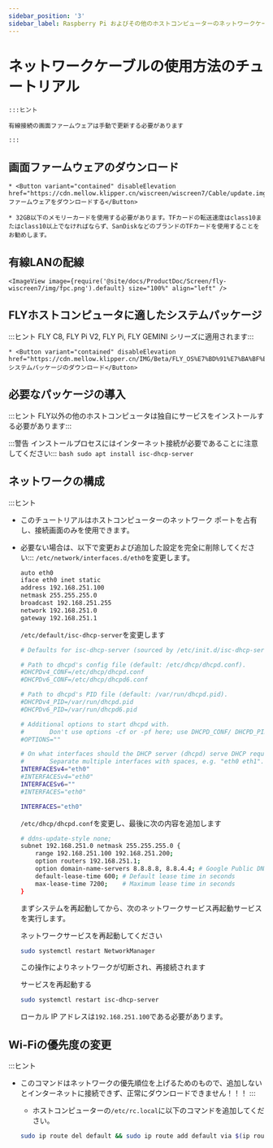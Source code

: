 ```yaml
---
sidebar_position: '3'
sidebar_label: Raspberry Pi およびその他のホストコンピューターのネットワークケーブルの使用に関するチュートリアル
---
```




# ネットワークケーブルの使用方法のチュートリアル

```
:::ヒント

有線接続の画面ファームウェアは手動で更新する必要があります

:::
```

## 画面ファームウェアのダウンロード

```
* <Button variant="contained" disableElevation href="https://cdn.mellow.klipper.cn/wiscreen/wiscreen7/Cable/update.img">ファームウェアをダウンロードする</Button>

* 32GB以下のメモリーカードを使用する必要があります。TFカードの転送速度はclass10またはclass10以上でなければならず、SanDiskなどのブランドのTFカードを使用することをお勧めします。
```

## 有線LANの配線

```
<ImageView image={require('@site/docs/ProductDoc/Screen/fly-wiscreen7/img/fpc.png').default} size="100%" align="left" />
```

## FLYホストコンピュータに適したシステムパッケージ

:::ヒント FLY C8, FLY Pi V2, FLY Pi, FLY GEMINI シリーズに適用されます:::

```
* <Button variant="contained" disableElevation href="https://cdn.mellow.klipper.cn/IMG/Beta/FLY_OS%E7%BD%91%E7%BA%BF%E5%B1%8F%E7%B3%BB%E7%BB%9F.img.xz">システムパッケージのダウンロード</Button>
```

## 必要なパッケージの導入

:::ヒント FLY以外の他のホストコンピュータは独自にサービスをインストールする必要があります:::

:::警告 インストールプロセスにはインターネット接続が必要であることに注意してください::: `bash sudo apt install isc-dhcp-server`

## ネットワークの構成

:::ヒント

- このチュートリアルはホストコンピューターのネットワーク ポートを占有し、接続画面のみを使用できます。

- 必要ない場合は、以下で変更および追加した設定を完全に削除してください::: `/etc/network/interfaces.d/eth0`を変更します。

    ```bash
    auto eth0
    iface eth0 inet static
    address 192.168.251.100
    netmask 255.255.255.0
    broadcast 192.168.251.255
    network 192.168.251.0
    gateway 192.168.251.1
    ```

    `/etc/default/isc-dhcp-server`を変更します

    ```bash
    # Defaults for isc-dhcp-server (sourced by /etc/init.d/isc-dhcp-server)

    # Path to dhcpd's config file (default: /etc/dhcp/dhcpd.conf).
    #DHCPDv4_CONF=/etc/dhcp/dhcpd.conf
    #DHCPDv6_CONF=/etc/dhcp/dhcpd6.conf

    # Path to dhcpd's PID file (default: /var/run/dhcpd.pid).
    #DHCPDv4_PID=/var/run/dhcpd.pid
    #DHCPDv6_PID=/var/run/dhcpd6.pid

    # Additional options to start dhcpd with.
    #       Don't use options -cf or -pf here; use DHCPD_CONF/ DHCPD_PID instead
    #OPTIONS=""

    # On what interfaces should the DHCP server (dhcpd) serve DHCP requests?
    #       Separate multiple interfaces with spaces, e.g. "eth0 eth1".
    INTERFACESv4="eth0"
    #INTERFACESv4="eth0"
    INTERFACESv6=""
    #INTERFACES="eth0"

    INTERFACES="eth0"
    ```

    `/etc/dhcp/dhcpd.conf`を変更し、最後に次の内容を追加します

    ```bash
    # ddns-update-style none;
    subnet 192.168.251.0 netmask 255.255.255.0 {
        range 192.168.251.100 192.168.251.200;
        option routers 192.168.251.1;
        option domain-name-servers 8.8.8.8, 8.8.4.4; # Google Public DNS as an example
        default-lease-time 600; # Default lease time in seconds
        max-lease-time 7200;    # Maximum lease time in seconds
    }
    ```

    まずシステムを再起動してから、次のネットワークサービス再起動サービスを実行します。

    ネットワークサービスを再起動してください

    ```bash
    sudo systemctl restart NetworkManager
    ```

    この操作によりネットワークが切断され、再接続されます

    サービスを再起動する

    ```bash
    sudo systemctl restart isc-dhcp-server
    ```

    ローカル IP アドレスは`192.168.251.100`である必要があります。

## Wi-Fiの優先度の変更

:::ヒント

- このコマンドはネットワークの優先順位を上げるためのもので、追加しないとインターネットに接続できず、正常にダウンロードできません！！！ :::

    - ホストコンピューターの`/etc/rc.local`に以下のコマンドを追加してください。

    ```bash
    sudo ip route del default && sudo ip route add default via $(ip route show dev wlan0 | grep 'default via' | awk 'NR==1 {print $3}') dev wlan0
    ```
